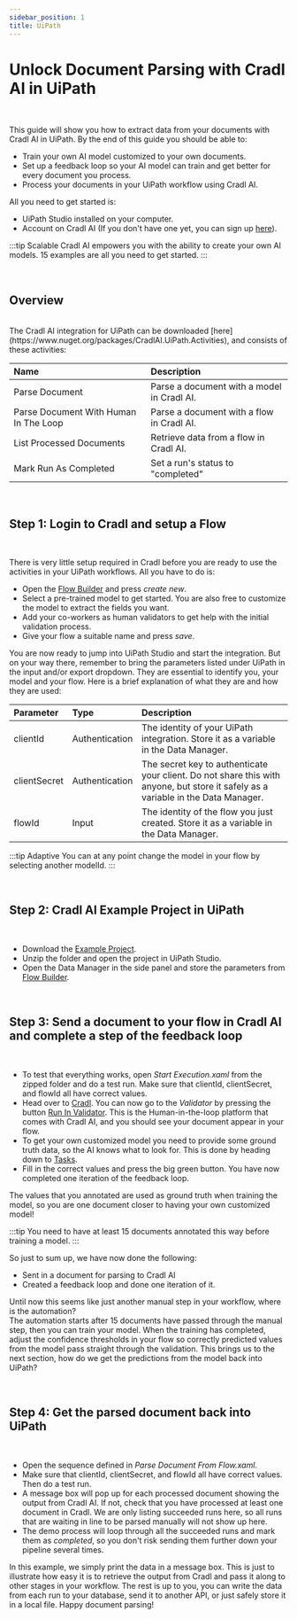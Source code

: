 ```yaml
---
sidebar_position: 1
title: UiPath
---
```



# Unlock Document Parsing with Cradl AI in UiPath

<br/>

This guide will show you how to extract data from your documents with Cradl AI in UiPath.
By the end of this guide you should be able to:
 - Train your own AI model customized to your own documents.
 - Set up a feedback loop so your AI model can train and get better for every document you process.
 - Process your documents in your UiPath workflow using Cradl AI.

All you need to get started is:
- UiPath Studio installed on your computer.
- Account on Cradl AI (If you don't have one yet, you can sign up [here](https://app.cradl.ai/login?redirect=signup&utm_campaign=docs)).

:::tip Scalable
Cradl AI empowers you with the ability to create your own AI models. 15 examples are all you need to get started.
:::

<br/>

## Overview

<br/>
The Cradl AI integration for UiPath can be downloaded [here](https://www.nuget.org/packages/CradlAI.UiPath.Activities), and consists of these activities:

| Name        | Description |
|:------------| :-----------|
| Parse Document                        | Parse a document with a model in Cradl AI. |
| Parse Document With Human In The Loop | Parse a document with a flow in Cradl AI. |
| List Processed Documents              | Retrieve data from a flow in Cradl AI. |
| Mark Run As Completed                 | Set a run's status to "completed" |

<br/>

## Step 1: Login to Cradl and setup a Flow

<br/>

There is very little setup required in Cradl before you are ready to use the activities in your UiPath workflows.
All you have to do is:

- Open the [Flow Builder](https://app.cradl.ai/flows) and press *create new*.
- Select a pre-trained model to get started. You are also free to customize the model to extract the fields you want. 
- Add your co-workers as human validators to get help with the initial validation process.
- Give your flow a suitable name and press *save*.

You are now ready to jump into UiPath Studio and start the integration.
But on your way there, remember to bring the parameters listed under UiPath in the input and/or export dropdown.
They are essential to identify you, your model and your flow. Here is a brief explanation of what they are and how they are used:

| Parameter     | Type | Description |
|:--------------| :------------- |:--- |
| clientId     | Authentication | The identity of your UiPath integration. Store it as a variable in the Data Manager. |
| clientSecret | Authentication | The secret key to authenticate your client. Do not share this with anyone, but store it safely as a variable in the Data Manager. |
| flowId        | Input | The identity of the flow you just created. Store it as a variable in the Data Manager. |


:::tip Adaptive
You can at any point change the model in your flow by selecting another modelId.
:::

<br/>

## Step 2: Cradl AI Example Project in UiPath

<br/>

- Download the [Example Project](https://docs.cradl.ai/cradl_ai_uipath.zip).
- Unzip the folder and open the project in UiPath Studio.
- Open the Data Manager in the side panel and store the parameters from [Flow Builder](https://app.cradl.ai/flows).

<br/>

## Step 3: Send a document to your flow in Cradl AI and complete a step of the feedback loop

<br/>

- To test that everything works, open _Start Execution.xaml_ from the zipped folder and do a test run. Make sure that clientId, clientSecret, and flowId all have correct values.
- Head over to [Cradl](https://app.cradl.ai/flows). You can now go to the *Validator* by pressing the button [Run In Validator](https://app.cradl.ai/supervise/workflows/).
 This is the Human-in-the-loop platform that comes with Cradl AI, and you should see your document appear in your flow.
- To get your own customized model you need to provide some ground truth data, so the AI knows what to look for. This is done by heading down to [Tasks](https://app.cradl.ai/supervise/tasks/).
- Fill in the correct values and press the big green button. You have now completed one iteration of the feedback loop. 

The values that you annotated are used as ground truth when training the model, so you are one document closer to having your own customized model!

:::tip
You need to have at least 15 documents annotated this way before training a model.
:::


So just to sum up, we have now done the following:
- Sent in a document for parsing to Cradl AI
- Created a feedback loop and done one iteration of it. 

Until now this seems like just another manual step in your workflow, where is the automation?  
The automation starts after 15 documents have passed through the manual step, then you can train your model.
When the training has completed, adjust the confidence thresholds in your flow so correctly predicted values from the model pass straight through the validation.
This brings us to the next section, how do we get the predictions from the model back into UiPath?

<br/>

## Step 4: Get the parsed document back into UiPath

<br/>

- Open the sequence defined in _Parse Document From Flow.xaml_. 
- Make sure that clientId, clientSecret, and flowId all have correct values. Then do a test run.
- A message box will pop up for each processed document showing the output from Cradl AI. If not, check that you have processed at least one document in Cradl. 
We are only listing succeeded runs here, so all runs that are waiting in line to be parsed manually will not show up here.
- The demo process will loop through all the succeeded runs and mark them as *completed*, so you don't risk sending them further down your pipeline several times. 

In this example, we simply print the data in a message box. This is just to illustrate how easy it is to retrieve the output from Cradl and pass it along to other stages in your workflow.
The rest is up to you, you can write the data from each run to your database, send it to another API, or just safely store it in a local file. Happy document parsing!

<br/>

